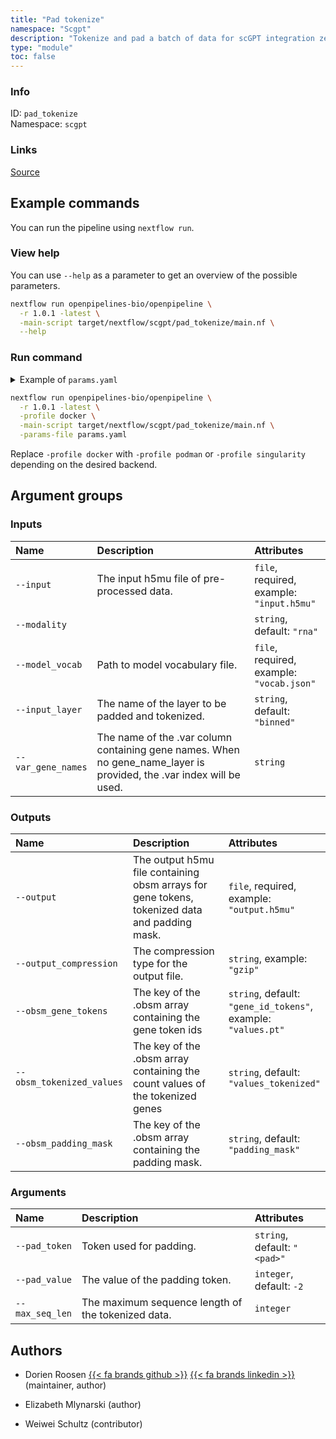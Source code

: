 ```yaml
---
title: "Pad tokenize"
namespace: "Scgpt"
description: "Tokenize and pad a batch of data for scGPT integration zero-shot inference or fine-tuning"
type: "module"
toc: false
---
```


::: {.column-margin}

### Info

ID: `pad_tokenize`  
Namespace: `scgpt`

### Links
[Source](https://github.com/openpipelines-bio/openpipeline/blob/1.0.1/src/scgpt/pad_tokenize/config.vsh.yaml){.btn-action .btn-sm .btn-info .btn role="button"}

:::



## Example commands

You can run the pipeline using `nextflow run`.

### View help

You can use `--help` as a parameter to get an overview of the possible parameters.

```bash
nextflow run openpipelines-bio/openpipeline \
  -r 1.0.1 -latest \
  -main-script target/nextflow/scgpt/pad_tokenize/main.nf \
  --help
```

### Run command

<details>
<summary>Example of `params.yaml`</summary>
```yaml
# Inputs
input: # please fill in - example: "input.h5mu"
modality: "rna"
model_vocab: # please fill in - example: "vocab.json"
input_layer: "binned"
# var_gene_names: "foo"

# Outputs
# output: "$id.$key.output.h5mu"
# output_compression: "gzip"
obsm_gene_tokens: "gene_id_tokens"
obsm_tokenized_values: "values_tokenized"
obsm_padding_mask: "padding_mask"

# Arguments
pad_token: "<pad>"
pad_value: -2
# max_seq_len: 123

# Nextflow input-output arguments
publish_dir: # please fill in - example: "output/"
# param_list: "my_params.yaml"
```
</details>

```bash
nextflow run openpipelines-bio/openpipeline \
  -r 1.0.1 -latest \
  -profile docker \
  -main-script target/nextflow/scgpt/pad_tokenize/main.nf \
  -params-file params.yaml
```

:::{.callout-note}
Replace `-profile docker` with `-profile podman` or `-profile singularity` depending on the desired backend.
:::

## Argument groups

### Inputs

|Name               |Description                                                                                                          |Attributes                                |
|:----------|:--------------------------------------------------|:--------------------|
|`--input`          |The input h5mu file of pre-processed data.                                                                           |`file`, required, example: `"input.h5mu"` |
|`--modality`       |                                                                                                                     |`string`, default: `"rna"`                |
|`--model_vocab`    |Path to model vocabulary file.                                                                                       |`file`, required, example: `"vocab.json"` |
|`--input_layer`    |The name of the layer to be padded and tokenized.                                                                    |`string`, default: `"binned"`             |
|`--var_gene_names` |The name of the .var column containing gene names. When no gene_name_layer is provided, the .var index will be used. |`string`                                  |


### Outputs

|Name                      |Description                                                                                   |Attributes                                                    |
|:----------|:--------------------------------------------------|:--------------------|
|`--output`                |The output h5mu file containing obsm arrays for gene tokens, tokenized data and padding mask. |`file`, required, example: `"output.h5mu"`                    |
|`--output_compression`    |The compression type for the output file.                                                     |`string`, example: `"gzip"`                                   |
|`--obsm_gene_tokens`      |The key of the .obsm array containing the gene token ids                                      |`string`, default: `"gene_id_tokens"`, example: `"values.pt"` |
|`--obsm_tokenized_values` |The key of the .obsm array containing the count values of the tokenized genes                 |`string`, default: `"values_tokenized"`                       |
|`--obsm_padding_mask`     |The key of the .obsm array containing the padding mask.                                       |`string`, default: `"padding_mask"`                           |


### Arguments

|Name            |Description                                        |Attributes                   |
|:----------|:--------------------------------------------------|:--------------------|
|`--pad_token`   |Token used for padding.                            |`string`, default: `"<pad>"` |
|`--pad_value`   |The value of the padding token.                    |`integer`, default: `-2`     |
|`--max_seq_len` |The maximum sequence length of the tokenized data. |`integer`                    |

## Authors


  * Dorien Roosen [{{< fa brands github >}}](https://github.com/dorien-er) [{{< fa brands linkedin >}}](https://linkedin.com/in/dorien-roosen) (maintainer, author)

  * Elizabeth Mlynarski (author)

  * Weiwei Schultz (contributor)

